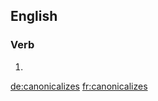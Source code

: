==English==

===Verb===
{{head|en|verb form}}

# {{third-person singular of|canonicalize}}

[[de:canonicalizes]]
[[fr:canonicalizes]]
